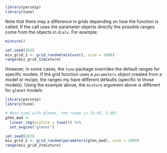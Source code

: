 ```r
library(parsnip)
library(tune)
```

Note that there may a difference in grids depending on how the function is called. If the call uses the parameter objects directly the possible ranges come from the objects in `dials`. For example: 

```r
mixture()

set.seed(283)
mix_grid_1 <- grid_random(mixture(), size = 1000)
range(mix_grid_1$mixture)
```

However, in some cases, the `tune` package overrides the default ranges for specific models. If the grid function uses a `parameters` object created from a model or recipe, the ranges my have different defaults (specific to those models). Using the example above, the `mixture` argument above is different for `glmnet` models: 
 
```r
library(parsnip)
library(tune)

# When used with glmnet, the range is [0.05, 1.00]
glmn_mod <-
  linear_reg(mixture = tune()) %>%
  set_engine("glmnet")

set.seed(283)
mix_grid_2 <- grid_random(parameters(glmn_mod), size = 1000)
range(mix_grid_2$mixture)
```
